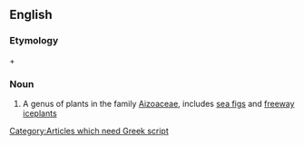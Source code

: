 ==English==

===Etymology===
{{Gr.}} {{term|καρπός|sc=Grek|lang=grc|tr=karpós||fruit}} + {{term|βρωτός|sc=Grek|lang=grc|tr=brōtós||edible}}

===Noun===
{{en-noun|-}}

# A genus of plants in the family [[Aizoaceae]], includes [[sea figs]] and [[freeway iceplants]]

[[Category:Articles which need Greek script]] <!--needed in Etymology-->